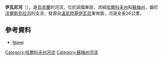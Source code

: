 '''伊瓦尼河'''（{{lang-uk|Івани}}），是[[烏克蘭|烏克蘭]]的河流，位於該國東部，流經[[哈爾科夫州|哈爾科夫州]]和[[蘇梅州|蘇梅州]]，屬於[[沃爾斯克拉河|沃爾斯克拉河]]的支流，發源自[[溫尼齊基伊瓦尼|溫尼齊基伊瓦尼]]東南面，河道全長26公里。

==參考資料==
* [http://www.menr.gov.ua/media/files/4Pasport2008_sumy.doc Івани]{{dead link|date=2017年11月 |bot=InternetArchiveBot |fix-attempted=yes }}

{{DEFAULTSORT:Івани (річка)}}
[[Category:哈爾科夫州河流|Category:哈爾科夫州河流]]
[[Category:蘇梅州河流|Category:蘇梅州河流]]


{{Ukraine-river-stub}}